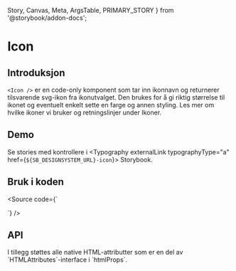   Story,
  Canvas,
  Meta,
  ArgsTable,
  PRIMARY_STORY
} from '@storybook/addon-docs';

<Meta title="Design system/Icon/API" component={Icon} />

# Icon

<ComponentLinkRow
  docsHref="https://design.domstol.no/987b33f71/p/45ee25-icon"
  githubHref="https://github.com/domstolene/designsystem/tree/master/components/src/components/Icon"
/>

## Introduksjon

`<Icon />` er en code-only komponent som tar inn ikonnavn og returnerer tilsvarende svg-ikon fra <Typography typographyType='a' href='https://domstolene.github.io/designsystem/?path=/story/icons-overview--overview'>ikonutvalget</Typography>. Den brukes for å gi riktig størrelse til ikonet og eventuelt enkelt sette en farge og annen styling. Les mer om hvilke ikoner vi bruker og retningslinjer under <Typography typographyType='a' href='https://design.domstol.no/987b33f71/p/4046f8-ikoner/b/60d80f'>Ikoner</Typography>.

## Demo

<Canvas>
  <Story id="design-system-icon--overview" />
</Canvas>

<Canvas>
  <Story id="design-system-icon--default" />
</Canvas>

Se stories med kontrollere i <Typography externalLink typographyType="a" href={`${SB_DESIGNSYSTEM_URL}-icon`}> Storybook</Typography>.

## Bruk i koden

<Source code={`

<Icon iconName="close" />
`} />

## API

<ArgsTable story={PRIMARY_STORY} />
I tillegg støttes alle native HTML-attributter som er en del av `HTMLAttributes<HTMLSVGElement>`-interface i `htmlProps`.
